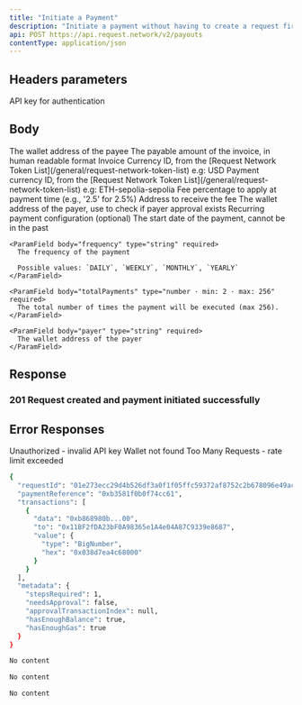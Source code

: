 ```yaml
---
title: "Initiate a Payment"
description: "Initiate a payment without having to create a request first. Supports both one-time and recurring payments. For recurring payments, specify the recurrence object with start date, frequency, total executions, and payer address. The system will create a recurring payment schedule and return the necessary transactions for allowance approval and signature submission."
api: POST https://api.request.network/v2/payouts
contentType: application/json
---
```


<ApiEndpoint method="POST" path="/v2/payouts" />

## Headers parameters

<ParamField query="x-api-key" type="string" required>
  API key for authentication
</ParamField>

## Body

<ParamField body="payee" type="string" required>
  The wallet address of the payee
</ParamField>

<ParamField body="amount" type="string" required>
  The payable amount of the invoice, in human readable format
</ParamField>

<ParamField body="invoiceCurrency" type="string" required>
  Invoice Currency ID, from the [Request Network Token List](/general/request-network-token-list) e.g: USD
</ParamField>

<ParamField body="paymentCurrency" type="string" required>
  Payment currency ID, from the [Request Network Token List](/general/request-network-token-list) e.g: ETH-sepolia-sepolia
</ParamField>

<ParamField body="feePercentage" type="string">
  Fee percentage to apply at payment time (e.g., '2.5' for 2.5%)
</ParamField>

<ParamField body="feeAddress" type="string">
  Address to receive the fee
</ParamField>

<ParamField body="payerWallet" type="string">
  The wallet address of the payer, use to check if payer approval exists
</ParamField>

<ParamField body="recurrence" type="object">
  Recurring payment configuration (optional)
  
  <Expandable title="Recurrence Object Properties">
    <ParamField body="startDate" type="string" required>
      The start date of the payment, cannot be in the past
    </ParamField>
    
    <ParamField body="frequency" type="string" required>
      The frequency of the payment

      Possible values: `DAILY`, `WEEKLY`, `MONTHLY`, `YEARLY`
    </ParamField>
    
    <ParamField body="totalPayments" type="number · min: 2 · max: 256" required>
      The total number of times the payment will be executed (max 256).
    </ParamField>

    <ParamField body="payer" type="string" required>
      The wallet address of the payer
    </ParamField>
  </Expandable>
</ParamField>

## Response

### 201 Request created and payment initiated successfully
<ResponseField name="Response" type="any">
</ResponseField>




## Error Responses

<ResponseField name="401" type="object">
  Unauthorized - invalid API key
</ResponseField>

<ResponseField name="404" type="object">
  Wallet not found
</ResponseField>

<ResponseField name="429" type="object">
  Too Many Requests - rate limit exceeded
</ResponseField>


<ResponseExample>

```bash 201 Request created and payment initiated successfully
{
  "requestId": "01e273ecc29d4b526df3a0f1f05ffc59372af8752c2b678096e49ac270416a7cdb",
  "paymentReference": "0xb3581f0b0f74cc61",
  "transactions": [
    {
      "data": "0xb868980b...00",
      "to": "0x11BF2fDA23bF0A98365e1A4e04A87C9339e8687",
      "value": {
        "type": "BigNumber",
        "hex": "0x038d7ea4c68000"
      }
    }
  ],
  "metadata": {
    "stepsRequired": 1,
    "needsApproval": false,
    "approvalTransactionIndex": null,
    "hasEnoughBalance": true,
    "hasEnoughGas": true
  }
}
```

```bash 401 Unauthorized
No content
```

```bash 404 Wallet not found
No content
```

```bash 429 Too Many Requests
No content
```
</ResponseExample>